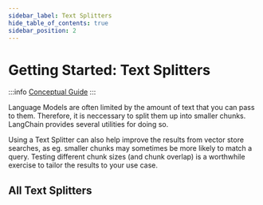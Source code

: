 ```yaml
---
sidebar_label: Text Splitters
hide_table_of_contents: true
sidebar_position: 2
---
```



# Getting Started: Text Splitters

:::info
[Conceptual Guide](https://docs.langchain.com/docs/components/indexing/text-splitters)
:::

Language Models are often limited by the amount of text that you can pass to them. Therefore, it is neccessary to split them up into smaller chunks. LangChain provides several utilities for doing so.

Using a Text Splitter can also help improve the results from vector store searches, as eg. smaller chunks may sometimes be more likely to match a query. Testing different chunk sizes (and chunk overlap) is a worthwhile exercise to tailor the results to your use case.


## All Text Splitters

<DocCardList />


